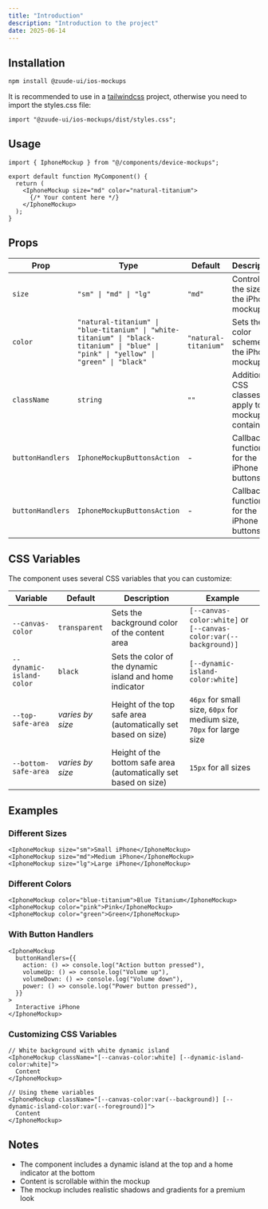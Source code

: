 ```yaml
---
title: "Introduction"
description: "Introduction to the project"
date: 2025-06-14
---
```


## Installation

```bash
npm install @zuude-ui/ios-mockups
```

<Space />

It is recommended to use in a [tailwindcss](https://tailwindcss.com/) project, otherwise you need to import the styles.css file:

```tsx
import "@zuude-ui/ios-mockups/dist/styles.css";
```

## Usage

```tsx
import { IphoneMockup } from "@/components/device-mockups";

export default function MyComponent() {
  return (
    <IphoneMockup size="md" color="natural-titanium">
      {/* Your content here */}
    </IphoneMockup>
  );
}
```

## Props

| Prop             | Type                                                                                                                                  | Default              | Description                                             |
| ---------------- | ------------------------------------------------------------------------------------------------------------------------------------- | -------------------- | ------------------------------------------------------- |
| `size`           | `"sm" \| "md" \| "lg"`                                                                                                                | `"md"`               | Controls the size of the iPhone mockup                  |
| `color`          | `"natural-titanium" \| "blue-titanium" \| "white-titanium" \| "black-titanium" \| "blue" \| "pink" \| "yellow" \| "green" \| "black"` | `"natural-titanium"` | Sets the color scheme of the iPhone mockup              |
| `className`      | `string`                                                                                                                              | `""`                 | Additional CSS classes to apply to the mockup container |
| `buttonHandlers` | `IphoneMockupButtonsAction`                                                                                                           | -                    | Callback functions for the iPhone buttons               |
| `buttonHandlers` | `IphoneMockupButtonsAction`                                                                                                           | -                    | Callback functions for the iPhone buttons               |

## CSS Variables

The component uses several CSS variables that you can customize:

| Variable                 | Default          | Description                                                      | Example                                                              |
| ------------------------ | ---------------- | ---------------------------------------------------------------- | -------------------------------------------------------------------- |
| `--canvas-color`         | `transparent`    | Sets the background color of the content area                    | `[--canvas-color:white]` or `[--canvas-color:var(--background)]`     |
| `--dynamic-island-color` | `black`          | Sets the color of the dynamic island and home indicator          | `[--dynamic-island-color:white]`                                     |
| `--top-safe-area`        | _varies by size_ | Height of the top safe area (automatically set based on size)    | `46px` for small size, `60px` for medium size, `70px` for large size |
| `--bottom-safe-area`     | _varies by size_ | Height of the bottom safe area (automatically set based on size) | `15px` for all sizes                                                 |

## Examples

### Different Sizes

```tsx
<IphoneMockup size="sm">Small iPhone</IphoneMockup>
<IphoneMockup size="md">Medium iPhone</IphoneMockup>
<IphoneMockup size="lg">Large iPhone</IphoneMockup>
```

### Different Colors

```tsx
<IphoneMockup color="blue-titanium">Blue Titanium</IphoneMockup>
<IphoneMockup color="pink">Pink</IphoneMockup>
<IphoneMockup color="green">Green</IphoneMockup>
```

### With Button Handlers

```tsx
<IphoneMockup
  buttonHandlers={{
    action: () => console.log("Action button pressed"),
    volumeUp: () => console.log("Volume up"),
    volumeDown: () => console.log("Volume down"),
    power: () => console.log("Power button pressed"),
  }}
>
  Interactive iPhone
</IphoneMockup>
```

### Customizing CSS Variables

```tsx
// White background with white dynamic island
<IphoneMockup className="[--canvas-color:white] [--dynamic-island-color:white]">
  Content
</IphoneMockup>

// Using theme variables
<IphoneMockup className="[--canvas-color:var(--background)] [--dynamic-island-color:var(--foreground)]">
  Content
</IphoneMockup>
```

## Notes

- The component includes a dynamic island at the top and a home indicator at the bottom
- Content is scrollable within the mockup
- The mockup includes realistic shadows and gradients for a premium look
